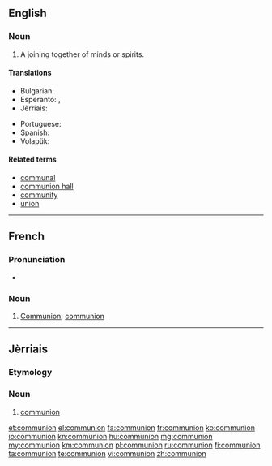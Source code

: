 {{also|Communion}}
==English==

===Noun===
{{en-noun}}

# A joining together of minds or spirits.

====Translations====
{{trans-top|a joining together of minds or spirits}}
* Bulgarian: {{t+|bg|единение|n|sc=Cyrl}}
* Esperanto: {{t-|eo|komuneco}}, {{t-|eo|komunio}}
* Jèrriais: {{tø|roa-jer|communion|f}}
{{trans-mid}}
* Portuguese: {{t+|pt|comunhão|f}}
* Spanish: {{t+|es|comunión|f}}
* Volapük: {{t+|vo|komuin}}
{{trans-bottom}}

====Related terms====
* [[communal]]
* [[communion hall]]
* [[community]]
* [[union]]

----

==French==

===Pronunciation===
* {{audio|Fr-communion.ogg|Audio}}

===Noun===
{{fr-noun|f}}
{{attention|fr|needs expansion}}

# [[Communion#English|Communion]]; [[communion#English|communion]]

----

==Jèrriais==

===Etymology===
{{rfe|lang=roa-jer}}

===Noun===
{{roa-jer-noun|f}}

# [[#English|communion]]

[[et:communion]]
[[el:communion]]
[[fa:communion]]
[[fr:communion]]
[[ko:communion]]
[[io:communion]]
[[kn:communion]]
[[hu:communion]]
[[mg:communion]]
[[my:communion]]
[[km:communion]]
[[pl:communion]]
[[ru:communion]]
[[fi:communion]]
[[ta:communion]]
[[te:communion]]
[[vi:communion]]
[[zh:communion]]